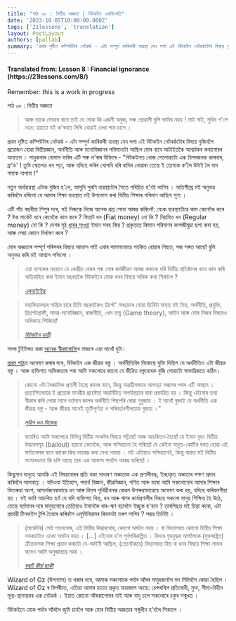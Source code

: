 ```yaml
---
title: "পাঠ ০৮ : বিত্তীয় অজ্ঞতা | বিটকইন একবিংশতি"
date: '2023-10-05T10:00:00.000Z'
tags: ['21lessons', 'translation']
layout: PostLayout
authors: [pallab]
summary: 'প্ৰথম দৃষ্টিত কম্পিউটাৰ নেটৱৰ্ক - এটা সম্পুৰ্ন কাৰিকৰী ব্যৱস্থা যেন লগা এই বিটকইন নেটৱৰ্কটোৰ বিষয়ে বুজিবলৈ প্ৰয়োজন হোৱা বিত্তীয়জ্ঞান, অৰ্থনীতি আৰু মনোবিজ্ঞানৰ পৰিমানটো আছিল মোৰ বাবে আটাইতকৈ আশ্বৰ্যকৰ কথাবোৰৰ অন্যতম ।...'
---
```


<div style={{textAlign:"center"}}>
    <h4> Translated from: Lesson 8 : Financial ignorance (https://21lessons.com/8/) </h4>
    <p style={{color:"red"}}> Remember: this is a work in progress </p>
</div>

পাঠ ০৮ : বিত্তীয় অজ্ঞতা

> আৰু তাকে সোধাৰ বাবে তাই যে মোক কি এজনী অবুজ, সৰু ছোৱালী বুলি ভাবিব নহয় !
> নাই নাই, সুধিব গ'লে নহব: হয়তো মই ক'ৰবাত লিখি থোৱাই দেখা পাম চাগে ।

প্ৰথম দৃষ্টিত কম্পিউটাৰ নেটৱৰ্ক - এটা সম্পুৰ্ন কাৰিকৰী ব্যৱস্থা যেন লগা এই বিটকইন নেটৱৰ্কটোৰ বিষয়ে বুজিবলৈ প্ৰয়োজন হোৱা বিত্তীয়জ্ঞান, অৰ্থনীতি আৰু মনোবিজ্ঞানৰ পৰিমানটো আছিল মোৰ বাবে আটাইতকৈ আশ্বৰ্যকৰ কথাবোৰৰ অন্যতম ।
সাধুকথাৰ নোমাল ভৰিৰ এটি সৰু ল'ৰাৰ উক্তিৰে - "বিটকইনত খোজ পেলোৱাটো এক বিপদজনক কাৰবাৰ, ফ্ৰ'ড' !
তুমি শ্বেতপত্ৰ খন পঢ়া, আৰু যদিহে ভৰিৰ খোপনি ধৰি ৰাখিব নোৱাৰা তেন্তে ই তোমাক ক'লৈ উটাই লৈ যাব গমকে নাপাবা !"

নতুন অৰ্থব্যৱস্থা এটাক বুজিব হ'লে, আপুনি পুৰণি ব্যৱস্থাটোৰ সৈতে পৰিচিত হ'বই লাগিব ।
অতিশীঘ্ৰে মই অনুভৱ কৰিবলৈ ধৰিলো যে আমাৰ শিক্ষা ব্যৱস্থাত মই উপভোগ কৰা বিত্তীয় শিক্ষাৰ পৰিমাণ আছিল শূণ্য ।

এটি পাঁচ বছৰীয়া শিশুৰ দৰে, মই নিজকে নিজে অনেক প্ৰশ্ন সোধা আৰম্ভ কৰিলোঁ: বেংক ব্যৱস্থাটোৱে কাম কেনেকৈ কৰে ?
ষ্টক মাৰ্কেট খনে কেনেকৈ কাম কৰে ?
ফিয়াট ধন (Fiat money) নো কি ?
নিয়মিত ধন (Regular money) নো কি ?
দেশৰ মুঠ [ধাৰৰ সংখ্যা](http://www.usdebtclock.org/) ইমান সৰহ কিয় ?
প্ৰকৃততে কিমান পৰিমাণৰ কাগজীমুদ্ৰা ছপা কৰা হয়, আৰু সেয়া কোনে নিৰ্ধাৰণ কৰে ?

মোৰ অজ্ঞতাৰ সম্পূৰ্ণ পৰিসৰৰ বিষয়ে আভাস পাই এবাৰ সামান্যভাৱে শংকিত হোৱাৰ পিছত, সজ সঙ্গত আছোঁ বুলি অনুভৱ কৰি মই আশ্বাস লভিলো ।

> এয়া হাস্যকৰ নহয়নে যে কেন্দ্ৰীয় বেঙ্কৰ পৰা মোৰ কৰ্মজীৱন আৰম্ভ কৰাকে ধৰি বিত্তীয় প্ৰতিষ্ঠানৰ বাবে কাম কৰি অতিবাহিত কৰা ইমান বছৰতকৈ বিটকইনে মোক ধনৰ বিষয়ে অধিক কথা শিকালে ?
>
> <cite> [এৰনট্যেইছ](https://twitter.com/aarontaycc/status/1072880815661436928?s=19) </cite>

> মহাবিদ্যালয়ৰ অন্তিম চাৰে তিনি বছৰতকৈও ক্ৰিপ্ট' অধ্যয়নৰ যোৱা তিনিটা মাহত মই বিত্ত, অৰ্থনীতি, প্ৰযুক্তি, ক্ৰিপ্টোগ্ৰাফী, মানৱ-মনোবিজ্ঞান, ৰাজনীতি, খেল তত্ত্ব (Game theory), আইন আৰু মোৰ নিজৰ বিষয়েও অধিকহে শিকিছোঁ
>
> <cite> [বিটকইন ডান্নী‌](https://twitter.com/BitcoinDunny/status/935330541263519745) </cite>

সমস্ত টুইটাৰত থকা [অনেক স্বীকাৰোক্তি](https://twitter.com/search?q=bitcoin%20AND%20I%20AND%20%28learned%20OR%20taught%29&src=typd)ৰ মাজৰে এয়া মাথোঁ দুটা।

[প্ৰথম পাঠ](/blog/21lessons/immutability-and-change)ত অন্বেষণ কৰাৰ দৰে, বিটকইন এক জীৱন্ত বস্তু ।
অৰ্থনীতিবিদ মিজেছে যুক্তি দিছিল যে অৰ্থনীতিও এটা জীৱন্ত বস্তু ।
আৰু ব্যক্তিগত অভিজ্ঞতাৰ পৰা আমি সকলোৱে জানো যে জীৱিত বস্তুবোৰক বুজি পোৱাটো স্বাভাৱিকতে কঠিন।

> কোনো এটা বৈজ্ঞানিক প্ৰণালী হৈছে জ্ঞানৰ বাবে, কিন্তু অন্তহীনভাৱে আগবঢ়া সন্ধানৰ পথৰ এটি আস্থান ।
> প্ৰত্যাশিতভাৱে ই প্ৰত্যেক মানৱীয় প্ৰচেষ্টাত অন্তৰ্নিহিত অপর্যাপ্ততাৰ দ্বাৰা প্ৰভাৱিত হয় ।
> কিন্তু এইবোৰ তথ্য স্বীকাৰ কৰি লোৱা মানে বৰ্তমান কালৰ অৰ্থনীতি পিছপৰি ৰোৱা নুবুজায় ।
> ই মাথোঁ বুজাই যে অৰ্থনীতি এক জীৱন্ত বস্তু - আৰু জীৱন্ত মানেই ক্ৰুটিপূৰ্ণতা ও পৰিবৰ্তনশীলতাক বুজায় ।"
>
> <cite> [লুৱিগ ভন মিজেছ](https://mises.org/library/human-action-0/html/p/607) </cite>

> বাতৰিত আমি সকলোৱে বিভিন্ন বিত্তীয় সংকটৰ বিষয়ে পঢ়িছোঁ আৰু আচম্বিতও হৈছোঁ যে ইমান বৃহৎ বিত্তীয় উদ্ধাৰসমূহ (bailout) হয়নো কেনেকৈ, আৰু সন্দিহানো হৈ পৰিছোঁ যে কেইবা অযুত-কোটিৰ ঘৰত হোৱা এই ক্ষতিবোৰৰ বাবে কাকো কিয় দায়বদ্ধ কৰা দেখা নাযায় ।
মই এতিয়াও সন্দিহানেই, কিন্তু অন্তত মই বিত্তীয় সংসাৰখনত কি চলি আছে তাৰ এক আভাস পাবলৈ আৰম্ভ কৰিছোঁ ।

কিছুমান মানুহে আনকি এই বিষয়বোৰৰ প্ৰতি থকা সাধাৰণ অজ্ঞতাক এক প্ৰণালীবদ্ধ, ইচ্ছাকৃত অজ্ঞতাৰ লক্ষণ প্ৰদান কৰিবলৈ আগবাঢ়ে ।
যদিওবা ইতিহাস, পদাৰ্থ বিজ্ঞান, জীৱবিজ্ঞান, গণিত আৰু ভাষা আদি সকলোবোৰ আমাৰ শিক্ষাৰ ভিতৰুৱা অংশ, আশ্চৰ্যজনকভাৱে ধন আৰু বিত্তৰ পৃথিৱীখনক কেৱল উপৰুৱাভাৱেহে অন্বেষণ কৰা হয়, যদিহে কৰিবলগীয়া হয় ।
মই ভাবি আচৰিত হওঁ যে যদি ব্যক্তিগত বিত্ত, ধন আৰু ঋণৰ কাৰ্যপ্ৰণালীৰ বিষয়ে সকলো মানুহ শিক্ষিত হৈ উঠে, তেন্তে বৰ্তমানৰ দৰে মানুহবোৰে তেতিয়াও ইমানকৈ ধাৰ-ঋণ বঢ়াবলৈ ইচ্ছুক হ'বনে ?
তাৰপিছত মই চিন্তা কৰো, এটা প্ৰভাৱী টিনফইল টুপি তৈয়াৰ কৰিবলৈ এলুমিনিয়ামৰ কিমানটা তৰপ লাগিব ?
সম্ভৱ তিনিটা ।

> (মাৰ্কেটৰ) সেই পতনবোৰ, এই বিত্তীয় উদ্ধাৰবোৰ, কোনো অঘটন নহয় ।
> বা বিদ্যালয়ত কোনো বিত্তীয় শিক্ষা নথকাটোও একো অঘটন নহয় ।
> [...]
> এইবোৰ হ'ল পূৰ্বপৰিকল্পিত ।
> যিদৰে গৃহযুদ্ধৰ আগলৈকে (যুক্তৰাষ্ট্ৰত) ক্ৰীতদাসক শিক্ষা প্ৰদান কৰাটো বে-আইনী আছিল, (তেনেকৈয়ে) বিদ্যালয়ত বিত্ত বা ধনৰ বিষয়ে শিক্ষা লাভৰ বাবেও আমি অনুজ্ঞাপ্ৰাপ্ত নহয় ।
>
> <cite> [ৰবাৰ্ট কীয়'ছাকী](https://youtu.be/abMQhaMdQu0?t=698) </cite>

Wizard of Oz (উপন্যাস) ত থকাৰ দৰে, আমাক সকলোকে পৰ্দাৰ আঁৰৰ মানুহজনলৈ মন নিদিবলৈ কোৱা হৈছিল ।
Wizard of Oz ৰ বিপৰীতে, এতিয়া আমাৰ হাতত প্ৰকৃত মায়াজাল আছে: চেন্সৰশ্বিপ প্ৰতিৰোধী, মুক্ত, সীমা-বিহীন মূল্য-স্থানান্তৰৰ এক নেটৱৰ্ক ।
ইয়াত কোনো আঁৰকাপোৰৰ নাই আৰু যাদু চলে সকলোৰে চকুৰ সন্মুখত ।

বিটকইনে মোক পৰ্দাৰ আঁৰলৈ জুমি চাবলৈ আৰু মোৰ বিত্তীয় অজ্ঞতাৰ সন্মুখীন হ'বলৈ শিকালে ।